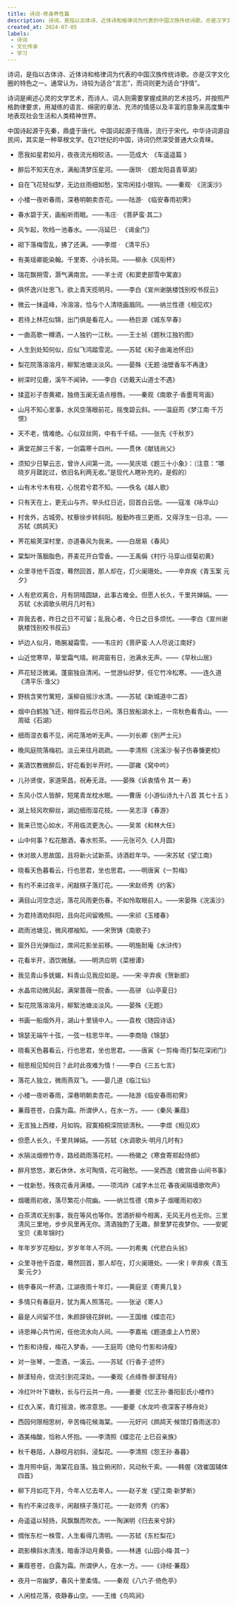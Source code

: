 ```yaml
---
title: 诗词-修身养性篇
description: 诗词，是指以古体诗、近体诗和格律词为代表的中国汉族传统诗歌。亦是汉字文化圈的特色之一。通常认为，诗较为适合“言志”，而词则更为适合“抒情”。
created_at: 2024-07-05
labels:
 - 诗词
 - 文化传承
 - 学习
---
```

诗词，是指以古体诗、近体诗和格律词为代表的中国汉族传统诗歌。亦是汉字文化圈的特色之一。通常认为，诗较为适合“言志”，而词则更为适合“抒情”。

诗词是阐述心灵的文学艺术，而诗人、词人则需要掌握成熟的艺术技巧，并按照严格韵律要求，用凝练的语言、绵密的章法、充沛的情感以及丰富的意象来高度集中地表现社会生活和人类精神世界。

中国诗起源于先秦，鼎盛于唐代。中国词起源于隋唐，流行于宋代。中华诗词源自民间，其实是一种草根文学。在21世纪的中国，诗词仍然深受普通大众青睐。

- 愿我如星君如月，夜夜流光相皎洁。——范成大· 《车遥遥篇 》

- 醉后不知天在水，满船清梦压星河。——唐珙· 《题龙阳县青草湖》

- 自在飞花轻似梦，无边丝雨细如愁，宝帘闲挂小银钩。——秦观· 《浣溪沙》

- 小楼一夜听春雨，深巷明朝卖杏花。——陆游· 《临安春雨初霁》

- 春水碧于天，画船听雨眠。——韦庄· 《菩萨蛮·其二》

- 风乍起，吹绉一池春水。——冯延巳 · 《谒金门》

- 砌下落梅雪乱，拂了还满。——李煜 · 《清平乐》

- 有美瑶卿能染翰。千里寄、小诗长简。——柳永《风衔杯》

- 瑞花飘朔雪，灏气满南宫。——羊士谔《和窦吏部雪中寓直》

- 俱怀逸兴壮思飞，欲上青天揽明月。——李白《宣州谢脁楼饯别校书叔云》

- 微云一抹遥峰，冷溶溶，恰与个人清晓画眉同。——纳兰性德《相见欢》

- 若待上林花似锦，出门俱是看花人。——杨巨源《城东早春》

- 一曲高歌一樽酒，一人独钓一江秋。——王士祯《题秋江独钓图》

- 人生到处知何似，应似飞鸿踏雪泥。——苏轼《和子由渑池怀旧》

- 梨花院落溶溶月，柳絮池塘淡淡风。——晏殊《无题·油壁香车不再逢》

- 树深时见鹿，溪午不闻钟。——李白《访戴天山道士不遇》

- 揉蓝衫子杏黄裙，独倚玉阑无语点檀唇。——秦观《南歌子·香墨弯弯画》

- 山月不知心里事，水风空落眼前花，摇曳碧云斜。——温庭筠《梦江南·千万恨》

- 天不老，情难绝。心似双丝网，中有千千结。——张先《千秋岁》

- 满堂花醉三千客，一剑霜寒十四州。——贯休《献钱尚父》

- 须知少日拏云志，曾许人间第一流。——吴庆坻《题三十小象》：（注意：“哪晓岁月蹉跎过，依旧名利两无收。”是现代人瞎补充的，是假的）

- 山有木兮木有枝，心悦君兮君不知。——佚名《越人歌》

- 只有天在上，更无山与齐。举头红日近，回首白云低。——寇准《咏华山》

- 村舍外，古城旁。杖藜徐步转斜阳。殷勤昨夜三更雨，又得浮生一日凉。——苏轼《鹧鸪天》

- 荠花榆荚深村里，亦道春风为我来。——白居易《春风》

- 棠梨叶落胭脂色，荞麦花开白雪香。——王禹偁《村行·马穿山径菊初黄》

- 众里寻他千百度，蓦然回首，那人却在，灯火阑珊处。——辛弃疾《青玉案 元夕》

- 人有悲欢离合，月有阴晴圆缺，此事古难全。但愿人长久，千里共婵娟。——苏轼《水调歌头明月几时有》

- 弃我去者，昨日之日不可留；乱我心者，今日之日多烦忧。——李白《宣州谢朓楼饯别校书叔云》

- 垆边人似月，皓腕凝霜雪。——韦庄的《菩萨蛮·人人尽说江南好》

- 山近觉寒早，草堂霜气晴。树凋窗有日，池满水无声。——《早秋山居》

- 芦花轻泛微澜。蓬窗独自清闲。一觉游仙好梦，任它竹冷松寒。——连久道《清平乐·渔父》

- 野桃含笑竹篱短，溪柳自摇沙水清。——苏轼《新城道中二首》

- 烟中白鹤独飞还，相伴孤云尽日闲。落日放船湖水上，一帘秋色看青山。——周砥《石湖》

- 细雨湿衣看不见，闲花落地听无声。——刘长卿《别严士元》

- 晚风庭院落梅初。淡云来往月疏疏。——李清照《浣溪沙·髻子伤春慵更梳》

- 美酒饮教微醉后，好花看到半开时。——邵雍《窝中吟》

- 儿孙贤俊，家道荣昌，祝寿无涯。——晏殊《诉衷情令 其一 寿》

- 东风小饮人皆醉，短尾青龙枕水眠。——曹唐《小游仙诗九十八首 其七十五 》

- 湖上轻风吹柳丝，湖边细雨湿花枝。——吴志淳《春游》

- 我来已觉心如水，不用临流更洗心。——吴芾《和林大任》

- 山中何事？松花酿酒，春水煎茶。——元张可久《人月圆》

- 休对故人思故国，且将新火试新茶。诗酒趁年华。——宋苏轼《望江南》

- 晓看天色暮看云，行也思君，坐也思君。——明唐寅《一剪梅》

- 有约不来过夜半，闲敲棋子落灯花。——宋赵师秀《约客》

- 满目山河空念远，落花风雨更伤春。不如怜取眼前人。——宋晏殊《浣溪沙》

- 为君持酒劝斜阳，且向花间留晚照。——宋祁《玉楼春》

- 疏雨池塘见，微风襟袖知。——宋贺铸《南歌子》

- 窗外日光弹指过，席间花影坐前移。——明施耐庵《水浒传》

- 花看半开，酒饮微醺。——明洪应明《菜根谭》

- 我见青山多妩媚，料青山见我应如是。——宋·辛弃疾《贺新郎》

- 水晶帘动微风起，满架蔷薇一院香。——高骈 《山亭夏日》

- 梨花院落溶溶月，柳絮池塘淡淡风。——晏殊《无题》

- 书画一船烟外月，湖山十里镜中人。——袁枚《随园诗话》

- 锦瑟无端午十弦，一弦一柱思华年。——李商隐《锦瑟》

- 晓看天色暮看云，行也思君，坐也思君。——唐寅《一剪梅·雨打梨花深闭门》

- 相思相见知何日？此时此夜难为情！——李白《三五七言》

- 落花人独立，微雨燕双飞。——晏几道《临江仙》

- 小楼一夜听春雨，深巷明朝卖杏花。——陆游《临安春雨初霁》

- 蒹葭苍苍，白露为霜。所谓伊人，在水一方。——《秦风·蒹葭》

- 无言独上西楼，月如钩。寂寞梧桐深院锁清秋。——李煜《相见欢》

- 但愿人长久，千里共婵娟。——苏轼《水调歌头·明月几时有》

- 水隔淡烟修竹寺，路经疏雨落花村。——杨徽之《寒食寄郑起侍郎》

- 醉月悠悠，漱石休休，水可陶情，花可融愁。——吴西逸《蟾宫曲·山间书事》

- 一枕新愁，残夜花香月满楼。——项鸿祚《减字木兰花·春夜闻隔墙歌吹声》

- 烟暖雨初收，落尽繁花小院幽。——纳兰性德《南乡子·烟暖雨初收》

- 白茶清欢无别事，我在等风也等你。苦酒折柳今相离，无风无月也无你。三里清风三里地，步步风里再无你。清酒独酌了无趣，醉里梦花夜梦你。——安妮宝贝《素年锦时》

- 年年岁岁花相似，岁岁年年人不同。——刘希夷《代悲白头翁》

- 众里寻他千百度，蓦然回首，那人却在，灯火阑珊处。——宋丨辛弃疾《青玉案·元夕》

- 桃李春风一杯酒，江湖夜雨十年灯。——黄庭坚《寄黄几复》

- 多情只有春庭月，犹为离人照落花。——张泌《寄人》

- 最是人间留不住，朱颜辞镜花辞树。——王国维《蝶恋花》

- 诗思禅心共竹闲，任他流水向人间。——李嘉祐《题道虔上人竹房》

- 竹影和诗瘦，梅花入梦香。——王庭筠《绝句·竹影和诗瘦》

- 对一张琴，一壶酒，一溪云。——苏轼《行香子·述怀》

- 醉漾轻舟，信流引到花深处。——秦观《点绛唇·醉漾轻舟》

- 冷红叶叶下塘秋，长与行云共一舟。——姜夔《忆王孙·番阳彭氏小楼作》

- 红衣入桨，青灯摇浪，微凉意思。——姜夔《水龙吟·夜深客子移舟处》

- 西园何限相思树，辛苦梅花候海棠。——元好问《鹧鸪天·候馆灯昏雨送凉》

- 酒美梅酸，恰称人怀抱。——李清照《蝶恋花·上巳召亲族》

- 秋千巷陌，人静皎月初斜，浸梨花。——李清照《怨王孙·春暮》

- 澹月照中庭，海棠花自落。独立俯闲阶，风动秋千索。——韩偓《效崔国辅体四首》

- 柳下月如花下月，今年人忆去年人。——赵子发《望江南·新梦断》

- 有约不来过夜半，闲敲棋子落灯花。一一赵师秀《约客》

- 舟遥遥以轻扬，风飘飘而吹衣。一一陶渊明《归去来兮辞》

- 惆怅东栏一株雪，人生看得几清明。——苏轼《东栏梨花》

- 疏影横斜水清浅，暗香浮动月黄昏。——林逋《山园小梅·其一》

- 蒹葭苍苍，白露为霜。所谓伊人，在水一方。——《诗经·蒹葭》

- 夜月一帘幽梦，春风十里柔情。——秦观《八六子·倚危亭》

- 人闲桂花落，夜静春山空。——王维《鸟鸣涧》
